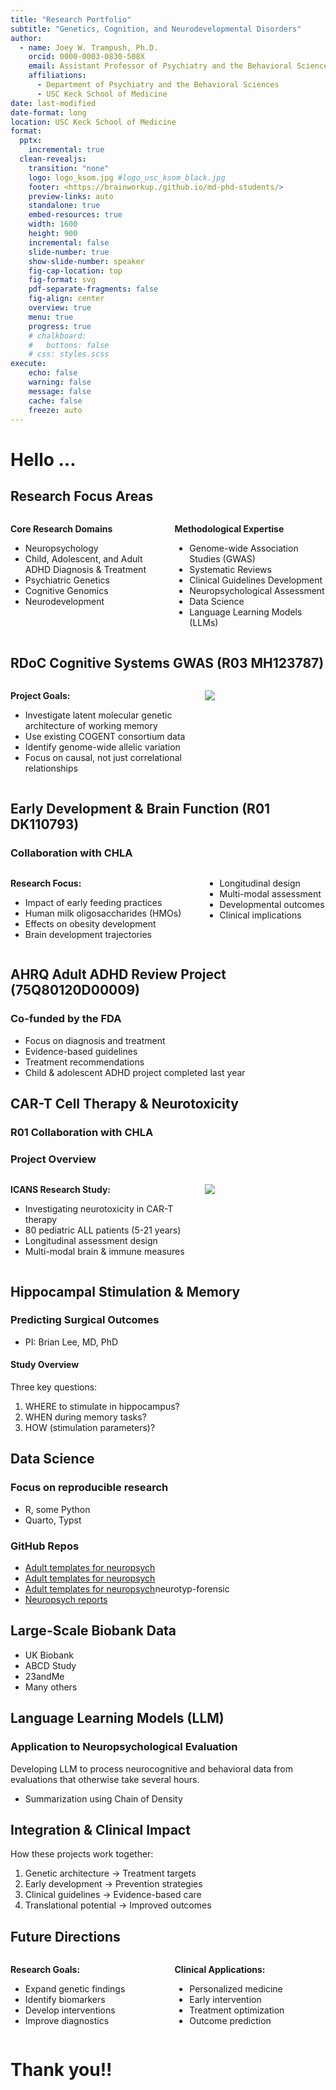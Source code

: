 ```yaml
---
title: "Research Portfolio"
subtitle: "Genetics, Cognition, and Neurodevelopmental Disorders"
author:
  - name: Joey W. Trampush, Ph.D.
    orcid: 0000-0003-0830-508X
    email: Assistant Professor of Psychiatry and the Behavioral Sciences
    affiliations: 
      - Department of Psychiatry and the Behavioral Sciences
      - USC Keck School of Medicine
date: last-modified
date-format: long
location: USC Keck School of Medicine
format:
  pptx:
    incremental: true
  clean-revealjs:
    transition: "none"
    logo: logo_ksom.jpg #logo_usc_ksom_black.jpg
    footer: <https://brainworkup./github.io/md-phd-students/>
    preview-links: auto
    standalone: true
    embed-resources: true
    width: 1600
    height: 900
    incremental: false
    slide-number: true
    show-slide-number: speaker
    fig-cap-location: top
    fig-format: svg
    pdf-separate-fragments: false
    fig-align: center
    overview: true
    menu: true    
    progress: true
    # chalkboard: 
    #   buttons: false
    # css: styles.scss
execute:
    echo: false
    warning: false
    message: false
    cache: false
    freeze: auto
---
```


# Hello ...

## Research Focus Areas

:::: {.columns}
::: {.column width="50%"}
**Core Research Domains**

- Neuropsychology
- Child, Adolescent, and Adult ADHD Diagnosis & Treatment
- Psychiatric Genetics
- Cognitive Genomics
- Neurodevelopment
:::

::: {.column width="50%"}
**Methodological Expertise**

- Genome-wide Association Studies (GWAS)
- Systematic Reviews
- Clinical Guidelines Development
- Neuropsychological Assessment
- Data Science
- Language Learning Models (LLMs)
:::
::::

## RDoC Cognitive Systems GWAS (R03 MH123787)

:::: {.columns}
::: {.column width="60%"}
**Project Goals:**

- Investigate latent molecular genetic architecture of working memory
- Use existing COGENT consortium data
- Identify genome-wide allelic variation
- Focus on causal, not just correlational relationships
:::

::: {.column width="40%"}
![](wm-plot-1.png)
:::
::::

<!-- ## Working Memory as RDoC Construct {background-color="#40666e"}

::: {.incremental}
- Core RDoC Cognitive Systems Domain
- Active maintenance of goal-relevant info
- Resists interference
- Limited capacity system
- Highly heritable trait
:::

## Project Innovation

1. Large-scale dataset (COGENT)
2. Novel analytical methods
3. Focus on causality
4. Pathway to treatments
5. Transdiagnostic implications -->

## Early Development & Brain Function (R01 DK110793)
### Collaboration with CHLA
:::: {.columns}
::: {.column width="60%"}
**Research Focus:**

- Impact of early feeding practices
- Human milk oligosaccharides (HMOs)
- Effects on obesity development
- Brain development trajectories
:::

::: {.column width="40%"}
- Longitudinal design
- Multi-modal assessment
- Developmental outcomes
- Clinical implications
:::
::::

## AHRQ Adult ADHD Review Project (75Q80120D00009)
### Co-funded by the FDA

- Focus on diagnosis and treatment
- Evidence-based guidelines
- Treatment recommendations
- Child & adolescent ADHD project completed last year

## CAR-T Cell Therapy & Neurotoxicity
### R01 Collaboration with CHLA

### Project Overview {background-color="#40666e"}

:::: {.columns}
::: {.column width="60%"}
**ICANS Research Study:**

- Investigating neurotoxicity in CAR-T therapy
- 80 pediatric ALL patients (5-21 years)
- Longitudinal assessment design
- Multi-modal brain & immune measures
:::

::: {.column width="40%"}
![](icans.png)
:::
::::

## Hippocampal Stimulation & Memory
### Predicting Surgical Outcomes

- PI: Brian Lee, MD, PhD

#### Study Overview

Three key questions:

1. WHERE to stimulate in hippocampus?
2. WHEN during memory tasks?
3. HOW (stimulation parameters)?



## Data Science
### Focus on reproducible research

- R, some Python
- Quarto, Typst 

### GitHub Repos

- [Adult templates for neuropsych](https://github.com/brainworkup/neurotyp-adult)
- [Adult templates for neuropsych](https://github.com/brainworkup/neurotyp-pediatric)
- [Adult templates for neuropsych](https://github.com/brainworkup/)neurotyp-forensic
- [Neuropsych reports](https://github.com/brainworkup/bwu)

## Large-Scale Biobank Data

- UK Biobank
- ABCD Study
- 23andMe
- Many others

## Language Learning Models (LLM)
### Application to Neuropsychological Evaluation

Developing LLM to process neurocognitive and behavioral data from evaluations that otherwise take several hours.

- Summarization using Chain of Density

## Integration & Clinical Impact {background-color="#40666e"}

How these projects work together:

1. Genetic architecture → Treatment targets
2. Early development → Prevention strategies
3. Clinical guidelines → Evidence-based care
4. Translational potential → Improved outcomes

## Future Directions

:::: {.columns}
::: {.column width="50%"}
**Research Goals:**

- Expand genetic findings
- Identify biomarkers
- Develop interventions
- Improve diagnostics
:::

::: {.column width="50%"}
**Clinical Applications:**

- Personalized medicine
- Early intervention
- Treatment optimization
- Outcome prediction
:::
::::

# Thank you!! 
